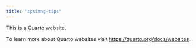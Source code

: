```yaml
---
title: "apsimng-tips"
---
```


This is a Quarto website.

To learn more about Quarto websites visit <https://quarto.org/docs/websites>.
